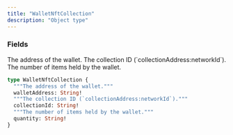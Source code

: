 ```yaml
---
title: "WalletNftCollection"
description: "Object type"
---
```


### Fields

<ResponseField name="walletAddress" type="String!" required>
  The address of the wallet.
</ResponseField>

<ResponseField name="collectionId" type="String!" required>
  The collection ID (`collectionAddress:networkId`).
</ResponseField>

<ResponseField name="quantity" type="String!" required>
  The number of items held by the wallet.
</ResponseField>


```graphql WalletNftCollection
type WalletNftCollection {
  """The address of the wallet."""
  walletAddress: String!
  """The collection ID (`collectionAddress:networkId`)."""
  collectionId: String!
  """The number of items held by the wallet."""
  quantity: String!
}
```
